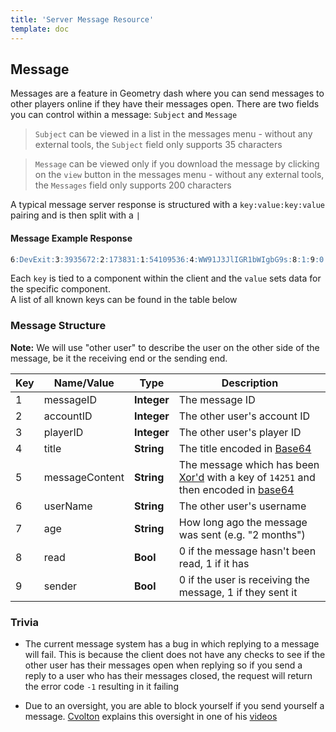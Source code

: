 ```yaml
---
title: 'Server Message Resource'
template: doc
---
```


## Message

Messages are a feature in Geometry dash where you can send messages to other players online if they have their messages open. There are two fields you can control within a message: `Subject` and `Message`

> `Subject` can be viewed in a list in the messages menu - without any external tools, the `Subject` field only supports 35 characters

> `Message` can be viewed only if you download the message by clicking on the `view` button in the messages menu - without any external tools, the `Messages` field only supports 200 characters

A typical message server response is structured with a `key:value:key:value` pairing and is then split with a `|`

#### **Message Example Response**
```md
6:DevExit:3:3935672:2:173831:1:54109536:4:WW91J3JlIGR1bWIgbG9s:8:1:9:0:5:TWhtIHllcCB5b3UncmUgcCBkdW1iIGxtYW8=:7:19 minutes
```

Each `key` is tied to a component within the client and the `value` sets data for the specific component.  
A list of all known keys can be found in the table below

### Message Structure

**Note:** We will use "other user" to describe the user on the other side of the message, be it the receiving end or the sending end.

| Key | Name/Value | Type | Description |
| --- | ---------- | ---- | ----------- |
| 1   | messageID  | **Integer** | The message ID
| 2   | accountID  | **Integer** | The other user's account ID
| 3   | playerID   | **Integer** | The other user's player ID
| 4   | title      | **String** | The title encoded in [Base64](/topics/encryption/base64.md)
| 5   | messageContent | **String** | The message which has been [Xor'd](/topics/encryption/xor.md) with a key of `14251` and then encoded in [base64](/topics/encryption/base64.md)
| 6   | userName   | **String** | The other user's username
| 7   | age		   | **String** | How long ago the message was sent (e.g. "2 months")
| 8	  | read	   | **Bool** | 0 if the message hasn't been read, 1 if it has
| 9	  | sender	   | **Bool** | 0 if the user is receiving the message, 1 if they sent it

### Trivia

- The current message system has a bug in which replying to a message will fail. This is because the client does not have any checks to see if the other user has their messages open when replying so if you send a reply to a user who has their messages closed, the request will return the error code `-1` resulting in it failing

- Due to an oversight, you are able to block yourself if you send yourself a message. [Cvolton](https://github.com/Cvolton) explains this oversight in one of his [videos](https://www.youtube.com/watch?v=R18tKYFrIqE)